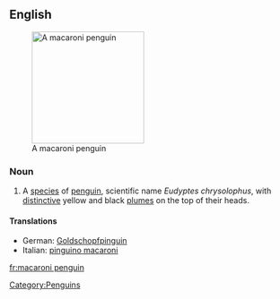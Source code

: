 ==English==
{{wikipedia}}
[[Image:Macaroni (js)1.jpg|200px|thumb|right|A macaroni penguin]]

===Noun===
{{en-noun|sg=[[macaroni]] [[penguin]]}}

# A [[species]] of [[penguin]], scientific name ''Eudyptes chrysolophus'', with [[distinctive]] yellow and black [[plume]]s on the top of their heads. 

====Translations====
*German: [[Goldschopfpinguin]] {{m}}
*Italian: [[pinguino macaroni]] {{m}}

[[Category:Penguins]]

[[fr:macaroni penguin]]